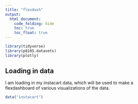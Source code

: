 ```yaml
---
title: "flexdash"
output:   
  html_document:
    code_folding: hide
    toc: true
    toc_float: true
---
```


```r
library(tidyverse)
library(p8105.datasets)
library(plotly)
```

## Loading in data

I am loading in my instacart data, which will be used to make a flexdashboard of various visualizations of the data. 

```r
data("instacart")
```

## 

```r

```

